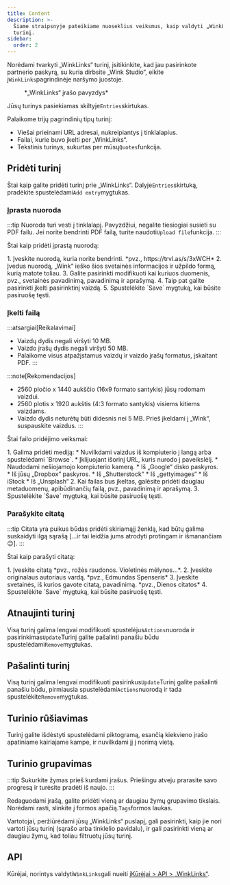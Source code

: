 ```yaml
---
title: Content
description: >-
  Šiame straipsnyje pateikiame nuoseklius veiksmus, kaip valdyti „WinkLinks“
  turinį.
sidebar:
  order: 2
---
```


Norėdami tvarkyti „WinkLinks“ turinį, įsitikinkite, kad jau pasirinkote partnerio paskyrą, su kuria dirbsite „Wink Studio“, eikite į`WinkLinks`pagrindinėje naršymo juostoje.

<figure>
  <CloudinaryImage width="350" height="561" resize="scale" quality="best" alt="„WinkLinks“ įrašas" src="academy/winklinks-entry" errorImage="noimage_opaque_nyrtl0.png" />

  <figcaption>*„WinkLinks“ įrašo pavyzdys*</figcaption>
</figure>


Jūsų turinys pasiekiamas skiltyje`Entries`skirtukas.

Palaikome trijų pagrindinių tipų turinį:

* Viešai prieinami URL adresai, nukreipiantys į tinklalapius.
* Failai, kurie buvo įkelti per „WinkLinks“.
* Tekstinis turinys, sukurtas per mūsų`Quotes`funkcija.

## Pridėti turinį

Štai kaip galite pridėti turinį prie „WinkLinks“. Dalyje`Entries`skirtuką, pradėkite spustelėdami`Add entry`mygtukas.

### Įprasta nuoroda

:::tip
Nuoroda turi vesti į tinklalapį. Pavyzdžiui, negalite tiesiogiai susieti su PDF failu. Jei norite bendrinti PDF failą, turite naudoti`Upload file`funkcija.
:::

Štai kaip pridėti įprastą nuorodą:

<Steps>
  1. Įveskite nuorodą, kuria norite bendrinti. *pvz., https://trvl.as/s/3xWCH*
  2. Įvedus nuorodą, „Wink“ ieško šios svetainės informacijos ir užpildo formą, kurią matote toliau.
  3. Galite pasirinkti modifikuoti kai kuriuos duomenis, pvz., svetainės pavadinimą, pavadinimą ir aprašymą.
  4. Taip pat galite pasirinkti įkelti pasirinktinį vaizdą.
  5. Spustelėkite `Save` mygtuką, kai būsite pasiruošę tęsti.
</Steps>


### Įkelti failą

:::atsargiai\[Reikalavimai]

* Vaizdų dydis negali viršyti 10 MB.
* Vaizdo įrašų dydis negali viršyti 50 MB.
* Palaikome visus atpažįstamus vaizdų ir vaizdo įrašų formatus, įskaitant PDF.
  :::

:::note\[Rekomendacijos]

* 2560 pločio x 1440 aukščio (16x9 formato santykis) jūsų rodomam vaizdui.
* 2560 plotis x 1920 aukštis (4:3 formato santykis) visiems kitiems vaizdams.
* Vaizdo dydis neturėtų būti didesnis nei 5 MB. Prieš įkeldami į „Wink“, suspauskite vaizdus.
  :::

Štai failo pridėjimo veiksmai:

<Steps>
  1. Galima pridėti mediją:
     * Nuvilkdami vaizdus iš kompiuterio į langą arba spustelėdami `Browse`.
     * Įklijuojant išorinį URL, kuris nurodo į paveikslėlį.
     * Naudodami nešiojamojo kompiuterio kamerą.
     * Iš „Google“ disko paskyros.
     * Iš jūsų „Dropbox“ paskyros.
     * Iš „Shutterstock“
     * Iš „gettyimages“
     * Iš iStock
     * Iš „Unsplash“
  2. Kai failas bus įkeltas, galėsite pridėti daugiau metaduomenų, apibūdinančių failą, pvz., pavadinimą ir aprašymą.
  3. Spustelėkite `Save` mygtuką, kai būsite pasiruošę tęsti.
</Steps>


### Parašykite citatą

:::tip
Citata yra puikus būdas pridėti skiriamąjį ženklą, kad būtų galima suskaidyti ilgą sąrašą \[...ir tai leidžia jums atrodyti protingam ir išmanančiam 😉].
:::

Štai kaip parašyti citatą:

<Steps>
  1. Įveskite citatą *pvz., rožės raudonos. Violetinės mėlynos...*.
  2. Įveskite originalaus autoriaus vardą. *pvz., Edmundas Spenseris*
  3. Įveskite svetainės, iš kurios gavote citatą, pavadinimą. *pvz., Dienos citatos*
  4. Spustelėkite `Save` mygtuką, kai būsite pasiruošę tęsti.
</Steps>


## Atnaujinti turinį

Visą turinį galima lengvai modifikuoti spustelėjus`Actions`nuoroda ir pasirinkimas`Update`Turinį galite pašalinti panašiu būdu spustelėdami`Remove`mygtukas.

## Pašalinti turinį

Visą turinį galima lengvai modifikuoti pasirinkus`Update`Turinį galite pašalinti panašiu būdu, pirmiausia spustelėdami`Actions`nuorodą ir tada spustelėkite`Remove`mygtukas.

## Turinio rūšiavimas

Turinį galite išdėstyti spustelėdami piktogramą, esančią kiekvieno įrašo apatiniame kairiajame kampe, ir nuvilkdami jį į norimą vietą.

## Turinio grupavimas

:::tip
Sukurkite žymas prieš kurdami įrašus. Priešingu atveju prarasite savo progresą ir turėsite pradėti iš naujo.
:::

Redaguodami įrašą, galite pridėti vieną ar daugiau žymų grupavimo tikslais. Norėdami rasti, slinkite į formos apačią.`Tags`formos laukas.

Vartotojai, peržiūrėdami jūsų „WinkLinks“ puslapį, gali pasirinkti, kaip jie nori vartoti jūsų turinį (sąrašo arba tinklelio pavidalu), ir gali pasirinkti vieną ar daugiau žymų, kad toliau filtruotų jūsų turinį.

## API

Kūrėjai, norintys valdyti`WinkLinks`gali nueiti į[Kūrėjai > API > „WinkLinks“](/developers/apis/#winklinks-api).

